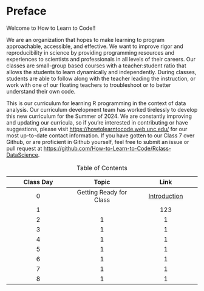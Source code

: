 # Preface {.unnumbered}

Welcome to How to Learn to Code!! 

We are an organization that hopes to make learning to program approachable, accessible, and effective. We want to improve rigor and reproducibility in science by providing programming resources and experiences to scientists and professionals in all levels of their careers. Our classes are small-group based courses with a teacher:student ratio that allows the students to learn dynamically and independently. During classes, students are able to follow along with the teacher leading the instruction, or work with one of our floating teachers to troubleshoot or to better understand their own code. 

This is our curriculum for learning R programming in the context of data analysis. Our curriculum development team has worked tirelessly to develop this new curriculum for the Summer of 2024. We are constantly improving and updating our curricula, so if you're interested in contributing or have suggestions, please visit <https://howtolearntocode.web.unc.edu/> for our most up-to-date contact information. If you have gotten to our Class 7 over Github, or are proficient in Github yourself, feel free to submit an issue or pull request at <https://github.com/How-to-Learn-to-Code/Rclass-DataScience>. 

| Class Day | Topic | Link |
|:-----:|:-----:|:-----:|
| 0      | Getting Ready for Class   |    [Introduction](test-2/class0.qmd) | 
| 1     |   |   123 | 
| 2       | 1    |     1 |
| 3       | 1    |     1 |
| 4       | 1    |     1 |
| 5       | 1    |     1 |
| 6       | 1    |     1 |
| 7       | 1    |     1 |
| 8       | 1    |     1 |
: Table of Contents